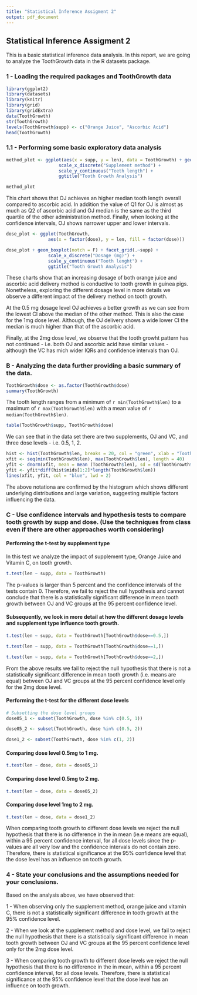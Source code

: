 ```yaml
---
title: "Statistical Inference Assigment 2"
output: pdf_document
---
```

## Statistical Inference Assigment 2

This is a basic statistical inference data analysis. In this report, we are going to analyze the ToothGrowth data in the R datasets package.

### 1 - Loading the required packages and ToothGrowth data

```r
library(ggplot2)
library(datasets)
library(knitr)
library(grid)
library(gridExtra)
data(ToothGrowth)
str(ToothGrowth)
levels(ToothGrowth$supp) <- c("Orange Juice", "Ascorbic Acid")
head(ToothGrowth)
```

### 1.1 - Performing some basic exploratory data analysis

```r
method_plot <- ggplot(aes(x = supp, y = len), data = ToothGrowth) + geom_boxplot(aes(fill = supp)) + 
                    scale_x_discrete("Supplement method") +   
                    scale_y_continuous("Teeth length") +  
                    ggtitle("Tooth Growth Analysis")

method_plot
```

This chart shows that OJ achieves an higher median tooth length overall compared to ascorbic acid. In addition the value of Q1 for OJ is almost as much as Q2 of ascorbic acid and OJ median is the same as the third quartile of the other administration method. Finally, when looking at the confidence intervals, OJ shows narrower upper and lower intervals.


```r
dose_plot <- ggplot(ToothGrowth,
                aes(x = factor(dose), y = len, fill = factor(dose)))

dose_plot + geom_boxplot(notch = F) + facet_grid(.~supp) +
                scale_x_discrete("Dosage (mg)") +
                scale_y_continuous("Tooth lenght") +
                ggtitle("Tooth Growth Analysis")

```

These charts show that an increasing dosage of both orange juice and ascorbic acid delivery method is conductive to tooth growth in guinea pigs.
Nonetheless, exploring the different dosage level in more details we observe a different impact of the delivery method on tooth growth. 

At the 0.5 mg dosage level OJ achieves a better growth as we can see from the lowest CI above the median of the other method.
This is also the case for the 1mg dose level. Although, the OJ delivery shows a wide lower CI the median is much higher than that of the ascorbic acid.  

Finally, at the 2mg dose level, we observe that the tooth growht pattern has not continued - i.e. both OJ and ascorbic acid have similar values - although the VC has mich wider IQRs and confidence intervals than OJ.


### B - Analyzing the data further providing a basic summary of the data.


```r
ToothGrowth$dose <- as.factor(ToothGrowth$dose)
summary(ToothGrowth)

```
The tooth length ranges from a minimum of `r min(ToothGrowth$len)` to a maximum of `r max(ToothGrowth$len)` with a mean value of `r median(ToothGrowth$len)`.

```r
table(ToothGrowth$supp, ToothGrowth$dose)

```
We can see that in the data set there are two supplements, OJ and VC, and three dose levels - i.e. 0.5, 1, 2.

```r
hist <- hist(ToothGrowth$len, breaks = 20, col = "green", xlab = "Tooth growth", main = "Histogram of tooth growth")
xfit <- seq(min(ToothGrowth$len), max(ToothGrowth$len), length = 40)
yfit <- dnorm(xfit, mean = mean (ToothGrowth$len), sd = sd(ToothGrowth$len))
yfit <- yfit*diff(hist$mids[1:2]*length(ToothGrowth$len))
lines(xfit, yfit, col = "blue", lwd = 2)
```

The above notationa are confirmed by the histogram which shows different underlying distributions and large variation, suggesting multiple factors influencing the data. 


### C - Use confidence intervals and hypothesis tests to compare tooth growth by supp and dose. (Use the techniques from class even if there are other approaches worth considering)

#### Performing the t-test by supplement type

In this test we analyze the impact of supplement type, Orange Juice and Vitamin C, on tooth growth. 

```r
t.test(len ~ supp, data = ToothGrowth)
```
The p-values is larger than 5 percent and the confidence intervals of the tests contain 0. Therefore, we fail to reject the null hypothesis and cannot conclude that there is a statistically significant difference in mean tooth growth between OJ and VC groups at the 95 percent confidence level.       


#### Subsequently, we look in more detail at how the different dosage levels and supplement type influence tooth growth.  

```r
t.test(len ~ supp, data = ToothGrowth[ToothGrowth$dose==0.5,])

t.test(len ~ supp, data = ToothGrowth[ToothGrowth$dose==1,])

t.test(len ~ supp, data = ToothGrowth[ToothGrowth$dose==2,])

```
From the above results we fail to reject the null hypothesis that there is not a statistically significant difference in mean tooth growth (i.e. means are equal) between OJ and VC groups at the 95 percent confidence level only for the 2mg dose level. 



#### Performing the t-test for the different dose levels

```r
# Subsetting the dose level groups
dose05_1 <- subset(ToothGrowth, dose %in% c(0.5, 1))

dose05_2 <- subset(ToothGrowth, dose %in% c(0.5, 2))

dose1_2 <- subset(ToothGrowth, dose %in% c(1, 2))
```

#### Comparing dose level 0.5mg to 1 mg.
```r
t.test(len ~ dose, data = dose05_1)
```

#### Comparing dose level 0.5mg to 2 mg.
```r
t.test(len ~ dose, data = dose05_2)
```

#### Comparing dose level 1mg to 2 mg.
```r
t.test(len ~ dose, data = dose1_2)
```

When comparing tooth growth to different dose levels we reject the null hypothesis that there is no difference in the in mean (ie.e means are equal), within a 95 percent confidence interval, for all dose levels since the p-values are all very low and the confidence intervals do not contain zero.
Therefore, there is statistical significance at the 95% confidence level that the dose level has an influence on tooth growth.



### 4 - State your conclusions and the assumptions needed for your conclusions.

Based on the analysis above, we have observed that: 

1 - When observing only the supplement method, orange juice and vitamin C, there is not a statistically significant difference in tooth growth at the 95% confidence level.

2 - When we look at the supplement method and dose level, we fail to reject the null hypothesis that there is a statistically significant difference in mean tooth growth between OJ and VC groups at the 95 percent confidence level only for the 2mg dose level.

3 - When comparing tooth growth to different dose levels we reject the null hypothesis that there is no difference in the in mean, within a 95 percent confidence interval, for all dose levels.
Therefore, there is statistical significance at the 95% confidence level that the dose level has an influence on tooth growth.